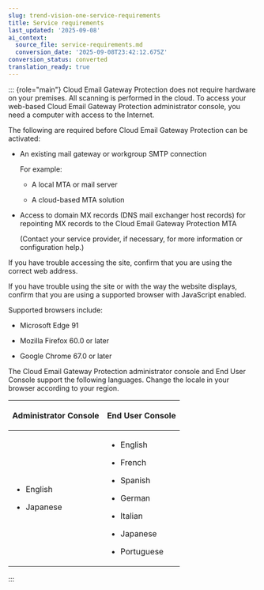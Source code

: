 ```yaml
---
slug: trend-vision-one-service-requirements
title: Service requirements
last_updated: '2025-09-08'
ai_context:
  source_file: service-requirements.md
  conversion_date: '2025-09-08T23:42:12.675Z'
conversion_status: converted
translation_ready: true
---
```


::: {role="main"}
Cloud Email Gateway Protection does not require hardware on your premises. All scanning is performed in the cloud. To access your web-based Cloud Email Gateway Protection administrator console, you need a computer with access to the Internet.

The following are required before Cloud Email Gateway Protection can be activated:

- An existing mail gateway or workgroup SMTP connection

  For example:

  - A local MTA or mail server

  - A cloud-based MTA solution

- Access to domain MX records (DNS mail exchanger host records) for repointing MX records to the Cloud Email Gateway Protection MTA

  (Contact your service provider, if necessary, for more information or configuration help.)

If you have trouble accessing the site, confirm that you are using the correct web address.

If you have trouble using the site or with the way the website displays, confirm that you are using a supported browser with JavaScript enabled.

Supported browsers include:

- Microsoft Edge 91

- Mozilla Firefox 60.0 or later

- Google Chrome 67.0 or later

The Cloud Email Gateway Protection administrator console and End User Console support the following languages. Change the locale in your browser according to your region.

<table>
<thead>
<tr>
<th><p>Administrator Console</p></th>
<th><p>End User Console</p></th>
</tr>
</thead>
<tbody>
<tr>
<td><ul>
<li><p>English</p></li>
<li><p>Japanese</p></li>
</ul></td>
<td><ul>
<li><p>English</p></li>
<li><p>French</p></li>
<li><p>Spanish</p></li>
<li><p>German</p></li>
<li><p>Italian</p></li>
<li><p>Japanese</p></li>
<li><p>Portuguese</p></li>
</ul></td>
</tr>
</tbody>
</table>
:::
